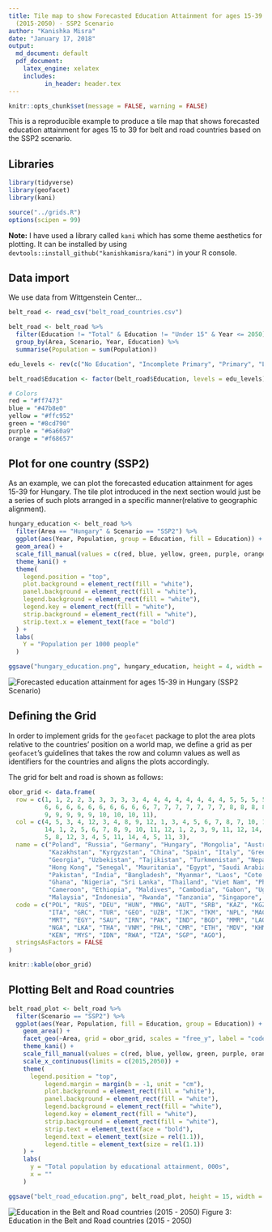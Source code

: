 ```yaml
---
title: Tile map to show Forecasted Education Attainment for ages 15-39 in Belt and Road Countries
  (2015-2050) - SSP2 Scenario
author: "Kanishka Misra"
date: "January 17, 2018"
output: 
  md_document: default
  pdf_document:
    latex_engine: xelatex
    includes:
          in_header: header.tex
---
```


```r
knitr::opts_chunk$set(message = FALSE, warning = FALSE)
```

This is a reproducible example to produce a tile map that shows forecasted education attainment for ages 15 to 39 for belt and road countries based on the SSP2 scenario.

## Libraries
```r
library(tidyverse)
library(geofacet)
library(kani)

source("../grids.R")
options(scipen = 99)
```

**Note:** I have used a library called ```kani``` which has some theme aesthetics for plotting. It can be installed by using ```devtools::install_github("kanishkamisra/kani")``` in your R console.

## Data import

We use data from Wittgenstein Center...

```r
belt_road <- read_csv("belt_road_countries.csv")

belt_road <- belt_road %>%
  filter(Education != "Total" & Education != "Under 15" & Year <= 2050) %>%
  group_by(Area, Scenario, Year, Education) %>%
  summarise(Population = sum(Population))

edu_levels <- rev(c("No Education", "Incomplete Primary", "Primary", "Lower Secondary", "Upper Secondary", "Post Secondary"))

belt_road$Education <- factor(belt_road$Education, levels = edu_levels)

# Colors
red = "#ff7473"
blue = "#47b8e0"
yellow = "#ffc952"
green = "#8cd790"
purple = "#6a60a9"
orange = "#f68657"
```

## Plot for one country (SSP2)

As an example, we can plot the forecasted education attainment for ages 15-39 for Hungary. The tile plot introduced in the next section would just be a series of such plots arranged in a specific manner(relative to geographic alignment).

```r
hungary_education <- belt_road %>%
  filter(Area == "Hungary" & Scenario == "SSP2") %>%
  ggplot(aes(Year, Population, group = Education, fill = Education)) + 
  geom_area() +
  scale_fill_manual(values = c(red, blue, yellow, green, purple, orange)) +
  theme_kani() +
  theme(
    legend.position = "top",
    plot.background = element_rect(fill = "white"),
    panel.background = element_rect(fill = "white"),
    legend.background = element_rect(fill = "white"),
    legend.key = element_rect(fill = "white"),
    strip.background = element_rect(fill = "white"),
    strip.text.x = element_text(face = "bold")
  ) + 
  labs(
    Y = "Population per 1000 people"
  )

ggsave("hungary_education.png", hungary_education, height = 4, width = 6)
```

![Forecasted education attainment for ages 15-39 in Hungary (SSP2 Scenario)](hungary_education.png)
\newpage

## Defining the Grid

In order to implement grids for the ```geofacet``` package to plot the area plots relative to the countries' position on a world map, we define a grid as per ```geofacet```'s guidelines that takes the row and column values as well as identifiers for the countries and aligns the plots accordingly.

The grid for belt and road is shown as follows:

```r
obor_grid <- data.frame(
  row = c(1, 1, 2, 2, 3, 3, 3, 3, 3, 4, 4, 4, 4, 4, 4, 4, 4, 5, 5, 5, 5,
          6, 6, 6, 6, 6, 6, 6, 6, 6, 6, 7, 7, 7, 7, 7, 7, 7, 8, 8, 8, 8,
          9, 9, 9, 9, 9, 10, 10, 10, 11),
  col = c(4, 5, 3, 4, 12, 3, 4, 8, 9, 12, 1, 3, 4, 5, 6, 7, 8, 7, 10, 13,
          14, 1, 2, 5, 6, 7, 8, 9, 10, 11, 12, 1, 2, 3, 9, 11, 12, 14, 3,
          5, 8, 12, 3, 4, 5, 11, 14, 4, 5, 11, 3),
  name = c("Poland", "Russia", "Germany", "Hungary", "Mongolia", "Austria", "Serbia",
           "Kazakhstan", "Kyrgyzstan", "China", "Spain", "Italy", "Greece", "Turkey",
           "Georgia", "Uzbekistan", "Tajikistan", "Turkmenistan", "Nepal", "Macao", 
           "Hong Kong", "Senegal", "Mauritania", "Egypt", "Saudi Arabia", "Iran", 
           "Pakistan", "India", "Bangladesh", "Myanmar", "Laos", "Cote d'Ivoire", 
           "Ghana", "Nigeria", "Sri Lanka", "Thailand", "Viet Nam", "Philippines",
           "Cameroon", "Ethiopia", "Maldives", "Cambodia", "Gabon", "Uganda", "Kenya",
           "Malaysia", "Indonesia", "Rwanda", "Tanzania", "Singapore", "Angola"),
  code = c("POL", "RUS", "DEU", "HUN", "MNG", "AUT", "SRB", "KAZ", "KGZ", "CHN", "ESP",
           "ITA", "GRC", "TUR", "GEO", "UZB", "TJK", "TKM", "NPL", "MAC", "HKG", "SEN",
           "MRT", "EGY", "SAU", "IRN", "PAK", "IND", "BGD", "MMR", "LAO", "CIV", "GHA",
           "NGA", "LKA", "THA", "VNM", "PHL", "CMR", "ETH", "MDV", "KHM", "GAB", "UGA",
           "KEN", "MYS", "IDN", "RWA", "TZA", "SGP", "AGO"),
  stringsAsFactors = FALSE
)

knitr::kable(obor_grid)
```

## Plotting Belt and Road countries

```r
belt_road_plot <- belt_road %>%
  filter(Scenario == "SSP2") %>%
  ggplot(aes(Year, Population, fill = Education, group = Education)) + 
    geom_area() + 
    facet_geo(~Area, grid = obor_grid, scales = "free_y", label = "code") +
    theme_kani() + 
    scale_fill_manual(values = c(red, blue, yellow, green, purple, orange)) +
    scale_x_continuous(limits = c(2015,2050)) +
    theme(
      legend.position = "top",
          legend.margin = margin(b = -1, unit = "cm"),
          plot.background = element_rect(fill = "white"),
          panel.background = element_rect(fill = "white"),
          legend.background = element_rect(fill = "white"),
          legend.key = element_rect(fill = "white"),
          strip.background = element_rect(fill = "white"),
          strip.text = element_text(face = "bold"),
          legend.text = element_text(size = rel(1.1)),
          legend.title = element_text(size = rel(1.1))
    ) +
    labs(
      y = "Total population by educational attainment, 000s",
      x = ""
    )

ggsave("belt_road_education.png", belt_road_plot, height = 15, width = 26)
```

\newpage
<!-- ![Education in the Belt and Road countries (2015 - 2050)](belt_road_education.png) -->
\blandscape
![Education in the Belt and Road countries (2015 - 2050)](belt_road_education.png)
Figure 3: Education in the Belt and Road countries (2015 - 2050)
\elandscape
